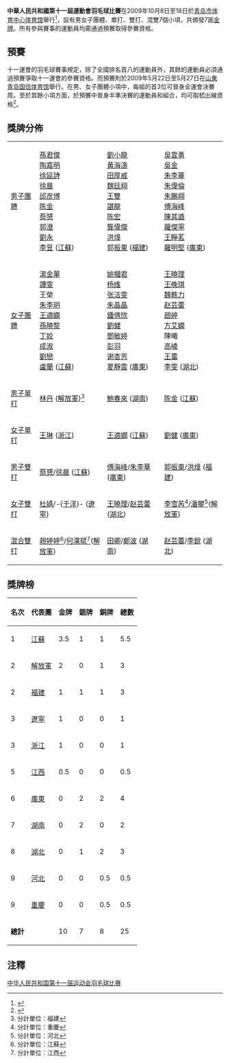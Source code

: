 '''中華人民共和國第十一屆運動會羽毛球比賽'''在2009年10月8日至18日於[[青岛市体育中心体育馆|青岛市体育中心体育馆]]舉行<ref>{{Cite web |url=http://result.11th-games.org.cn/zh-cn/Schedule_cn.aspx |title=十一運會賽程 |accessdate=2009-07-18 |archive-date=2009-07-20 |archive-url=https://web.archive.org/web/20090720113232/http://result.11th-games.org.cn/zh-cn/Schedule_cn.aspx |dead-url=no }}</ref>，設有男女子團體、單打、雙打、混雙7個小項，共頒發7面[[金牌|金牌]]。所有參與賽事的運動員均需通過預賽取得參賽資格。

==預賽==
十一運會的羽毛球賽事規定，除了全國排名首八的運動員外，其餘的運動員必須通過預賽爭取十一運會的參賽資格。而預賽則於2009年5月22日至5月27日在[[山東|山東]][[青岛国信体育馆|青岛国信体育馆]]舉行。在男、女子團體小項中，每組的首3位可晉身全運會決賽周。至於其餘小項方面，於預賽中晉身半準決賽的運動員和組合，均可取嵇出線資格<ref>{{Cite web |url=http://sports.sina.com.cn/o/2009-05-22/10374392908.shtml |title=全运会羽球赛今开幕 林丹谢杏芳领衔国家队众将出战 |accessdate=2009-05-22 |archive-date=2016-03-04 |archive-url=https://web.archive.org/web/20160304123442/http://sports.sina.com.cn/o/2009-05-22/10374392908.shtml |dead-url=no }}</ref>。

==獎牌分佈==
{| {{MedalistTable|type=項目}}
|-
| [[中華人民共和國第十一屆全運會羽毛球男子團體比賽|男子團體]]
| [[孫君傑|孫君傑]]<br>[[陶嘉明|陶嘉明]]<br>[[徐延詩|徐延詩]]<br>[[徐晨|徐晨]]<br>[[邱彦博|邱彦博]]<br>[[陈金|陈金]]<br>[[蔡赟|蔡赟]]<br>[[郭澄|郭澄]]<br>[[劉永_(羽毛球運動員)|劉永]]<br>[[李昱|李昱]] ([[江蘇|江蘇]])
| [[劉小龍|劉小龍]]<br>[[黃海濤|黃海濤]]<br>[[田厚威|田厚威]]<br>[[魏廷翔|魏廷翔]]<br>[[王雙_(羽毛球運動員)|王雙]]<br>[[諶龍|諶龍]]<br>[[陈宏_(羽毛球运动员)|陈宏]]<br>[[龔偉傑|龔偉傑]]<br>[[洪煒|洪煒]]<br>[[郭振東|郭振東]] ([[福建|福建]])
| [[吳雲勇|吳雲勇]]<br>[[吳金|吳金]]<br>[[朱李華|朱李華]]<br>[[朱偉倫|朱偉倫]]<br>[[朱鵬翔|朱鵬翔]]<br>[[傅海峰|傅海峰]]<br>[[陳其遒|陳其遒]]<br>[[羅傑寧|羅傑寧]]<br>[[王睜茗|王睜茗]]<br>[[羅明堅_(羽毛球運動員)|羅明堅]] ([[廣東|廣東]])
|-
| [[中華人民共和國第十一屆全運會羽毛球女子團體比賽|女子團體]]
| [[湯金華|湯金華]]<br>[[譚雯|譚雯]]<br>王榮<br>[[朱李玥|朱李玥]]<br>[[王適嫻|王適嫻]]<br>[[孫曉黎|孫曉黎]]<br>[[丁姣|丁姣]]<br>[[成淑|成淑]]<br>[[劉戀|劉戀]]<br>[[盧蘭|盧蘭]] ([[江蘇|江蘇]])
| [[姚幗君|姚幗君]]<br>[[杨维|杨维]]<br>[[张洁雯|张洁雯]]<br>[[朱晶晶|朱晶晶]]<br>[[鍾倩欣|鍾倩欣]]<br>[[劉健_(羽毛球運動員)|劉健]]<br>[[鄧敏婷|鄧敏婷]]<br>[[彭羽|彭羽]]<br>[[谢杏芳|谢杏芳]]<br>[[夏靜雲|夏靜雲]] ([[廣東|廣東]])
| [[王曉理|王曉理]]<br>[[王晚琪|王晚琪]]<br>[[魏軼力|魏軼力]]<br>[[赵芸蕾|赵芸蕾]]<br>[[趙婷|趙婷]]<br>[[方艾嫻|方艾嫻]]<br>陳曦<br>[[高崚|高崚]]<br>[[王蕾|王蕾]]<br>[[李雯|李雯]] ([[湖北|湖北]])
|-
| [[中華人民共和國第十一屆全運會羽毛球男子單打比賽|男子單打]]
| [[林丹|林丹]] ([[解放軍|解放軍]])<ref>分計單位：福建</ref>
| [[鮑春來|鮑春來]] ([[湖南|湖南]])
| [[陈金|陈金]] ([[江蘇|江蘇]])
|-
| [[中華人民共和國第十一屆全運會羽毛球女子單打比賽|女子單打]]
| [[王琳_(羽毛球運動員)|王琳]] ([[浙江|浙江]])
| [[王適嫻|王適嫻]] ([[江蘇|江蘇]])
| [[劉健_(羽毛球運動員)|劉健]] ([[廣東|廣東]])
|-
| [[中華人民共和國第十一屆全運會羽毛球男子雙打比賽|男子雙打]]
| [[蔡赟|蔡赟]]/[[徐晨|徐晨]] ([[江蘇|江蘇]])
| [[傅海峰|傅海峰]]/[[朱李華|朱李華]] ([[廣東|廣東]])
| [[郭振東|郭振東]]/[[洪煒|洪煒]] ([[福建|福建]])
|-
| [[中華人民共和國第十一屆全運會羽毛球女子雙打比賽|女子雙打]]
| [[杜婧|杜婧]]/-{[[于洋_(羽毛球運動員)|于洋]]}- ([[遼寧|遼寧]])
| [[王曉理|王曉理]]/[[赵芸蕾|赵芸蕾]] ([[湖北|湖北]])
| [[李雪芮|李雪芮]]<ref>分計單位：重慶</ref>/[[潘攀|潘攀]]<ref>分計單位：河北</ref>([[解放軍|解放軍]])
|-
| [[中華人民共和國第十一屆全運會羽毛球混合雙打比賽|混合雙打]]
| [[趙婷婷|趙婷婷]]<ref>分計單位：江蘇</ref>/[[何漢斌|何漢斌]]<ref>分計單位：江西</ref>([[解放軍|解放軍]])
| [[田卿|田卿]]/[[鄭波|鄭波]] ([[湖南|湖南]])
| [[赵芸蕾|赵芸蕾]]/[[李銳_(羽毛球運動員)|李銳]] ([[湖北|湖北]])
|}

==獎牌榜==
{| class="wikitable" 
|- 
!名次!!代表團!!金牌!!銀牌!!銅牌!!總數
|-
|1||[[江蘇|江蘇]]||3.5||1||1||5.5
|-
|2||[[解放軍|解放軍]]||2||0||1||3
|- 
|2||[[福建|福建]]||1||1||1||3
|-
|3||[[遼寧|遼寧]]||1||0||0||1
|-
|3||[[浙江|浙江]]||1||0||0||1
|-
|5||[[江西|江西]]||0.5||0||0||0.5
|-
|6||[[廣東|廣東]]||0||2||2||4
|-
|7||[[湖南|湖南]]||0||2||0||2
|-
|8||[[湖北|湖北]]||0||1||2||3
|-
|9||[[河北|河北]]||0||0||0.5||0.5
|-
|9||[[重慶|重慶]]||0||0||0.5||0.5
|-
|colspan=2|'''總計'''||10||7||8||25
|}

==注釋==
<references/>

{{中华人民共和国第十一届运动会}}

[[Category:中华人民共和国第十一届运动会羽毛球比赛|]]